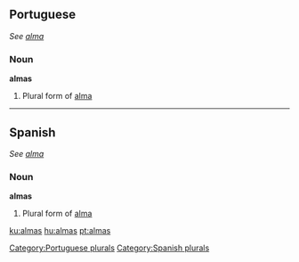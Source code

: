 ==Portuguese==
''See [[alma#Portuguese|alma]]''

===Noun===
'''almas''' {{f|p}}

# Plural form of [[alma#Portuguese|alma]]

[[Category:Portuguese plurals]]

----

==Spanish==
''See [[alma#Spanish|alma]]''

===Noun===
'''almas''' {{f|p}}

# Plural form of [[alma#Spanish|alma]]

[[Category:Spanish plurals]]

[[ku:almas]]
[[hu:almas]]
[[pt:almas]]